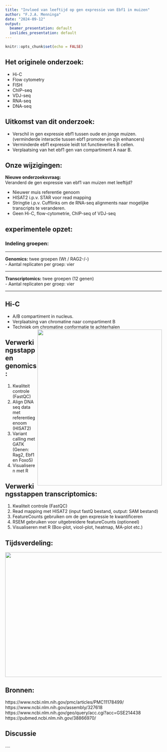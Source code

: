```yaml
---
title: "Invloed van leeftijd op gen expressie van Ebf1 in muizen"
author: "F.J.A. Menninga"
date: "2024-09-12"
output:
  beamer_presentation: default
  ioslides_presentation: default
---
```


```r
knitr::opts_chunk$set(echo = FALSE)
```

## Het originele onderzoek:

- Hi-C
- Flow cytometry
- FISH
- ChIP–seq
- VDJ-seq
- RNA-seq
- DNA-seq

## Uitkomst van dit onderzoek:
- Verschil in gen expressie ebf1 tussen oude en jonge muizen. (verminderde interactie tussen ebf1 promoter en zijn enhancers)
- Verminderde ebf1 expressie leidt tot functieverlies B cellen.
- Verplaatsing van het ebf1 gen van compartiment A naar B.

## Onze wijzigingen:
**Nieuwe onderzoeksvraag:** \
Veranderd de gen expressie van ebf1 van muizen met leeftijd? 

- Nieuwer muis referentie genoom \
- HISAT2 i.p.v. STAR voor read mapping \
- Stringtie i.p.v. Cufflinks om de RNA-seq alignments naar mogelijke transcripts te veranderen.
- Geen Hi-C, flow-cytometrie, ChIP-seq of VDJ-seq

##  experimentele opzet:
### Indeling groepen: \
<hr>
**Genomics:** twee groepen (Wt / RAG2-/-) \
- Aantal replicaten per groep: vier \
<hr>
**Transcriptomics:** twee groepen (12 genen) \
- Aantal replicaten per groep: vier 
<hr>

## Hi-C
- A/B compartiment in nucleus. \
- Verplaatsing van chromatine naar compartiment B
- Techniek om chromatine conformatie te achterhalen
<img align="right" width="400" height="500" src="https://upload.wikimedia.org/wikipedia/commons/d/d2/Chromosome_Conformation_Capture_Technology.jpg">

## Verwerkingsstappen genomics:
1. Kwaliteit controle (FastQC)
2. Align DNA seq data met referentiegenoom (HISAT2)
3. Variant calling met GATK (Genen: Rag2, Ebf1 en Foxo5)
4. Visualiseren met R

## Verwerkingsstappen transcriptomics:
1. Kwaliteit controle (FastQC)
2. Read mapping met HISAT2 (input fastQ bestand, output: SAM bestand)
3. FeatureCounts gebruiken om de gen expressie te kwantificeren
4. RSEM gebruiken voor uitgebreidere featureCounts (optioneel)
5. Visualiseren met R (Box-plot, viool-plot, heatmap, MA-plot etc.)

## Tijdsverdeling:
<img align="center" width="800" height="400" src=gannt_chart.png>

## Bronnen:
https://www.ncbi.nlm.nih.gov/pmc/articles/PMC11178499/
https://www.ncbi.nlm.nih.gov/assembly/327618
https://www.ncbi.nlm.nih.gov/geo/query/acc.cgi?acc=GSE214438
https://pubmed.ncbi.nlm.nih.gov/38866970/

## Discussie
....